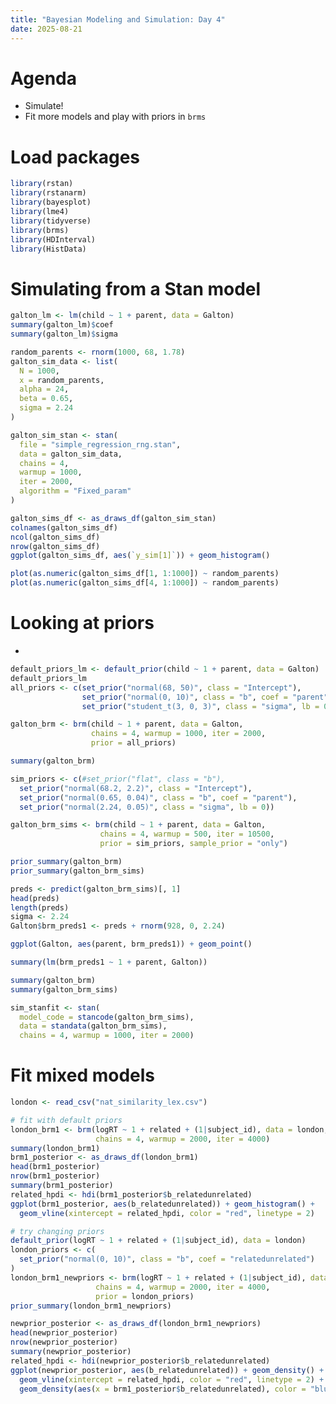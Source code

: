 ```yaml
---
title: "Bayesian Modeling and Simulation: Day 4"
date: 2025-08-21
---
```


# Agenda

- Simulate!
- Fit more models and play with priors in `brms`

# Load packages

```r
library(rstan)
library(rstanarm)
library(bayesplot)
library(lme4)
library(tidyverse)
library(brms)
library(HDInterval)
library(HistData)
```

# Simulating from a Stan model

```r
galton_lm <- lm(child ~ 1 + parent, data = Galton)
summary(galton_lm)$coef
summary(galton_lm)$sigma

random_parents <- rnorm(1000, 68, 1.78)
galton_sim_data <- list(
  N = 1000,
  x = random_parents,
  alpha = 24,
  beta = 0.65,
  sigma = 2.24
)

galton_sim_stan <- stan(
  file = "simple_regression_rng.stan",
  data = galton_sim_data,
  chains = 4,
  warmup = 1000,
  iter = 2000,
  algorithm = "Fixed_param"
)

galton_sims_df <- as_draws_df(galton_sim_stan)
colnames(galton_sims_df)
ncol(galton_sims_df)
nrow(galton_sims_df)
ggplot(galton_sims_df, aes(`y_sim[1]`)) + geom_histogram()

plot(as.numeric(galton_sims_df[1, 1:1000]) ~ random_parents)
plot(as.numeric(galton_sims_df[4, 1:1000]) ~ random_parents)
```

# Looking at priors

- 

```r
default_priors_lm <- default_prior(child ~ 1 + parent, data = Galton)
default_priors_lm
all_priors <- c(set_prior("normal(68, 50)", class = "Intercept"), 
                set_prior("normal(0, 10)", class = "b", coef = "parent"),
                set_prior("student_t(3, 0, 3)", class = "sigma", lb = 0))

galton_brm <- brm(child ~ 1 + parent, data = Galton,
                  chains = 4, warmup = 1000, iter = 2000,
                  prior = all_priors)

summary(galton_brm)

sim_priors <- c(#set_prior("flat", class = "b"),
  set_prior("normal(68.2, 2.2)", class = "Intercept"), 
  set_prior("normal(0.65, 0.04)", class = "b", coef = "parent"),
  set_prior("normal(2.24, 0.05)", class = "sigma", lb = 0))

galton_brm_sims <- brm(child ~ 1 + parent, data = Galton,
                    chains = 4, warmup = 500, iter = 10500,
                    prior = sim_priors, sample_prior = "only")

prior_summary(galton_brm)
prior_summary(galton_brm_sims)

preds <- predict(galton_brm_sims)[, 1]
head(preds)
length(preds)
sigma <- 2.24
Galton$brm_preds1 <- preds + rnorm(928, 0, 2.24)

ggplot(Galton, aes(parent, brm_preds1)) + geom_point()

summary(lm(brm_preds1 ~ 1 + parent, Galton))

summary(galton_brm)
summary(galton_brm_sims)

sim_stanfit <- stan(
  model_code = stancode(galton_brm_sims),
  data = standata(galton_brm_sims),
  chains = 4, warmup = 1000, iter = 2000)

```

# Fit mixed models

```r
london <- read_csv("nat_similarity_lex.csv")

# fit with default priors
london_brm1 <- brm(logRT ~ 1 + related + (1|subject_id), data = london,
                   chains = 4, warmup = 2000, iter = 4000)
summary(london_brm1)
brm1_posterior <- as_draws_df(london_brm1)
head(brm1_posterior)
nrow(brm1_posterior)
summary(brm1_posterior)
related_hpdi <- hdi(brm1_posterior$b_relatedunrelated)
ggplot(brm1_posterior, aes(b_relatedunrelated)) + geom_histogram() +
  geom_vline(xintercept = related_hpdi, color = "red", linetype = 2)

# try changing priors
default_prior(logRT ~ 1 + related + (1|subject_id), data = london)
london_priors <- c(
  set_prior("normal(0, 10)", class = "b", coef = "relatedunrelated")
)
london_brm1_newpriors <- brm(logRT ~ 1 + related + (1|subject_id), data = london,
                   chains = 4, warmup = 2000, iter = 4000,
                   prior = london_priors)
prior_summary(london_brm1_newpriors)

newprior_posterior <- as_draws_df(london_brm1_newpriors)
head(newprior_posterior)
nrow(newprior_posterior)
summary(newprior_posterior)
related_hpdi <- hdi(newprior_posterior$b_relatedunrelated)
ggplot(newprior_posterior, aes(b_relatedunrelated)) + geom_density() +
  geom_vline(xintercept = related_hpdi, color = "red", linetype = 2) +
  geom_density(aes(x = brm1_posterior$b_relatedunrelated), color = "blue")


```


